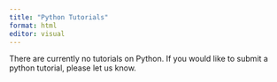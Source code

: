 ```yaml
---
title: "Python Tutorials"
format: html
editor: visual
---
```


There are currently no tutorials on Python. If you would like to submit a python tutorial, please let us know. 
